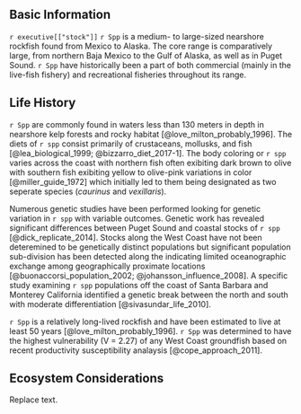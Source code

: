 ## Basic Information

`r executive[["stock"]]` `r Spp` is a medium- to large-sized nearshore rockfish found from Mexico to Alaska.  The core range is comparatively large, from northern Baja Mexico to the Gulf of Alaska, as well as in Puget Sound.   `r Spp` have historically been a part of both commercial (mainly in the live-fish fishery) and recreational fisheries throughout its range.  

## Life History

`r Spp` are commonly found in waters less than 130 meters in depth in nearshore kelp forests and rocky habitat [@love_milton_probably_1996]. The diets of `r spp` consist primarily of crustaceans, mollusks, and fish [@lea_biological_1999; @bizzarro_diet_2017-1]. The body coloring or `r spp` varies across the coast with northern fish often exibiting dark brown to olive  with southern fish exibiting yellow to olive-pink variations in color [@miller_guide_1972] which initially led to them being designated as two seperate species (*caurinus* and *vexillaris*). 

Numerous genetic studies have been performed looking for genetic variation in `r spp` with variable outcomes. Genetic work has revealed significant differences between Puget Sound and coastal stocks of `r spp` [@dick_replicate_2014]. Stocks along the West Coast have not been deteremined to be genetically distinct populations but significant population sub-division has been detected along the indicating limited oceanographic exchange among geographically proximate locations [@buonaccorsi_population_2002; @johansson_influence_2008]. A specific study examining `r spp` populations off the coast of Santa Barbara and Monterey California identified a genetic break between the north and south with moderate differentiation [@sivasundar_life_2010].

`r Spp` is a relatively long-lived rockfish and have been estimated to live at least 50 years [@love_milton_probably_1996]. `r Spp` was determined to have the highest vulnerability (V = 2.27) of any West Coast groundfish based on recent productivity susceptibility analaysis [@cope_approach_2011].  

## Ecosystem Considerations
Replace text.

